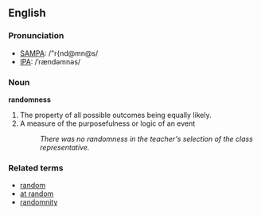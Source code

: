 ==English==
=== Pronunciation ===
*[[w:SAMPA|SAMPA]]: /"r{nd@mn@s/
*[[w:IPA|IPA]]: /ˈrændəmnəs/

=== Noun ===
'''randomness'''

# The property of all possible outcomes being equally likely.
# A measure of the purposefulness or logic of an event
#: ''There was no randomness in the teacher's selection of the class representative.''

=== Related terms ===
*[[random]]
*[[at random]]
*[[randomnity]]